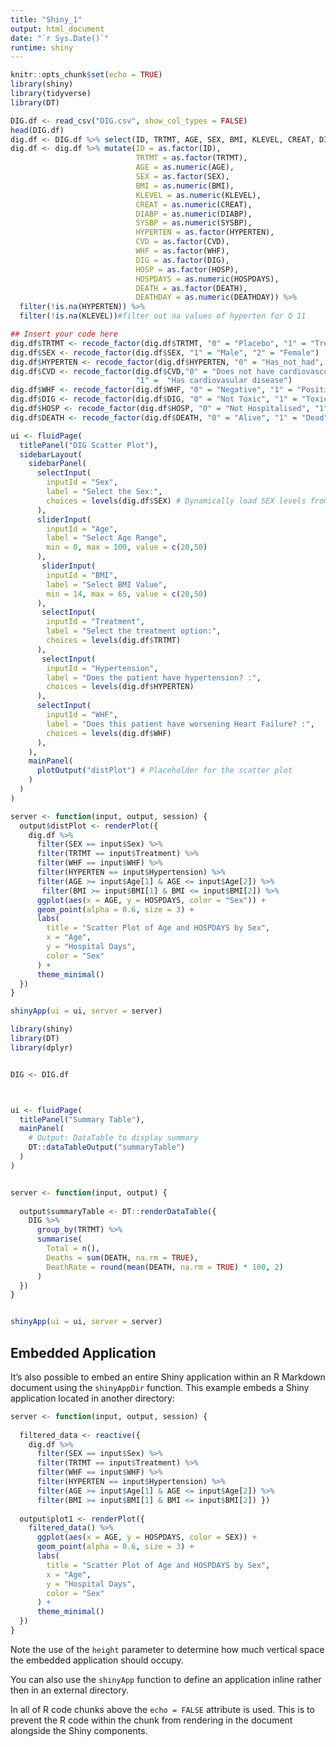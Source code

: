 ```yaml
---
title: "Shiny_1"
output: html_document
date: "`r Sys.Date()`"
runtime: shiny
---
```


```r
knitr::opts_chunk$set(echo = TRUE) 
library(shiny)
library(tidyverse)
library(DT)
```

```r
DIG.df <- read_csv("DIG.csv", show_col_types = FALSE)
head(DIG.df)
dig.df <- DIG.df %>% select(ID, TRTMT, AGE, SEX, BMI, KLEVEL, CREAT, DIABP, SYSBP, HYPERTEN, CVD, WHF, DIG, HOSP, HOSPDAYS, DEATH, DEATHDAY)
dig.df <- dig.df %>% mutate(ID = as.factor(ID), 
                            TRTMT = as.factor(TRTMT),
                            AGE = as.numeric(AGE),
                            SEX = as.factor(SEX),
                            BMI = as.numeric(BMI),
                            KLEVEL = as.numeric(KLEVEL),
                            CREAT = as.numeric(CREAT),
                            DIABP = as.numeric(DIABP),
                            SYSBP = as.numeric(SYSBP), 
                            HYPERTEN = as.factor(HYPERTEN),
                            CVD = as.factor(CVD),
                            WHF = as.factor(WHF),
                            DIG = as.factor(DIG),
                            HOSP = as.factor(HOSP),
                            HOSPDAYS = as.numeric(HOSPDAYS),
                            DEATH = as.factor(DEATH),
                            DEATHDAY = as.numeric(DEATHDAY)) %>%
  filter(!is.na(HYPERTEN)) %>%
  filter(!is.na(KLEVEL))#filter out na values of hyperten for Q 11

## Insert your code here
dig.df$TRTMT <- recode_factor(dig.df$TRTMT, "0" = "Placebo", "1" = "Treatment")
dig.df$SEX <- recode_factor(dig.df$SEX, "1" = "Male", "2" = "Female")
dig.df$HYPERTEN <- recode_factor(dig.df$HYPERTEN, "0" = "Has_not_had", "1" = "Has_had")
dig.df$CVD <- recode_factor(dig.df$CVD,"0" = "Does not have cardiovascular disease", 
                            "1" =  "Has cardiovasular disease")
dig.df$WHF <- recode_factor(dig.df$WHF, "0" = "Negative", "1" = "Positive")
dig.df$DIG <- recode_factor(dig.df$DIG, "0" = "Not Toxic", "1" = "Toxic")
dig.df$HOSP <- recode_factor(dig.df$HOSP, "0" = "Not Hospitalised", "1" = "Hospitalised")
dig.df$DEATH <- recode_factor(dig.df$DEATH, "0" = "Alive", "1" = "Dead")
```


```r
ui <- fluidPage(
  titlePanel("DIG Scatter Plot"),
  sidebarLayout(
    sidebarPanel(
      selectInput(
        inputId = "Sex",
        label = "Select the Sex:",
        choices = levels(dig.df$SEX) # Dynamically load SEX levels from the dataset
      ),
      sliderInput(
        inputId = "Age",
        label = "Select Age Range",
        min = 0, max = 100, value = c(20,50)
      ),
       sliderInput(
        inputId = "BMI",
        label = "Select BMI Value",
        min = 14, max = 65, value = c(20,50)
      ),
       selectInput(
        inputId = "Treatment",
        label = "Select the treatment option:",
        choices = levels(dig.df$TRTMT) 
      ),
       selectInput(
        inputId = "Hypertension",
        label = "Does the patient have hypertension? :",
        choices = levels(dig.df$HYPERTEN) 
      ),
      selectInput(
        inputId = "WHF",
        label = "Does this patient have worsening Heart Failure? :",
        choices = levels(dig.df$WHF) 
      ),
    ),
    mainPanel(
      plotOutput("distPlot") # Placeholder for the scatter plot
    )
  )
)

server <- function(input, output, session) {
  output$distPlot <- renderPlot({
    dig.df %>% 
      filter(SEX == input$Sex) %>% 
      filter(TRTMT == input$Treatment) %>% 
      filter(WHF == input$WHF) %>% 
      filter(HYPERTEN == input$Hypertension) %>% 
      filter(AGE >= input$Age[1] & AGE <= input$Age[2]) %>%
       filter(BMI >= input$BMI[1] & BMI <= input$BMI[2]) %>%
      ggplot(aes(x = AGE, y = HOSPDAYS, color = "Sex")) +
      geom_point(alpha = 0.6, size = 3) +
      labs(
        title = "Scatter Plot of Age and HOSPDAYS by Sex",
        x = "Age",
        y = "Hospital Days",
        color = "Sex"
      ) +
      theme_minimal()
  })
}

shinyApp(ui = ui, server = server)


```

```r

library(shiny)
library(DT)
library(dplyr)


DIG <- DIG.df



ui <- fluidPage(
  titlePanel("Summary Table"),
  mainPanel(
    # Output: DataTable to display summary
    DT::dataTableOutput("summaryTable")
  )
)


server <- function(input, output) {
  
  output$summaryTable <- DT::renderDataTable({
    DIG %>%
      group_by(TRTMT) %>%
      summarise(
        Total = n(),
        Deaths = sum(DEATH, na.rm = TRUE),
        DeathRate = round(mean(DEATH, na.rm = TRUE) * 100, 2)
      )
  })
}


shinyApp(ui = ui, server = server)


```

## Embedded Application

It's also possible to embed an entire Shiny application within an R Markdown document using the `shinyAppDir` function. This example embeds a Shiny application located in another directory:

```r
server <- function(input, output, session) {
  
  filtered_data <- reactive({
    dig.df %>% 
      filter(SEX == input$Sex) %>% 
      filter(TRTMT == input$Treatment) %>% 
      filter(WHF == input$WHF) %>% 
      filter(HYPERTEN == input$Hypertension) %>% 
      filter(AGE >= input$Age[1] & AGE <= input$Age[2]) %>%
      filter(BMI >= input$BMI[1] & BMI <= input$BMI[2]) })
  
  output$plot1 <- renderPlot({
    filtered_data() %>% 
      ggplot(aes(x = AGE, y = HOSPDAYS, color = SEX)) +
      geom_point(alpha = 0.6, size = 3) +
      labs(
        title = "Scatter Plot of Age and HOSPDAYS by Sex",
        x = "Age",
        y = "Hospital Days",
        color = "Sex"
      ) +
      theme_minimal()
  }) 
}
```

Note the use of the `height` parameter to determine how much vertical space the embedded application should occupy.

You can also use the `shinyApp` function to define an application inline rather then in an external directory.

In all of R code chunks above the `echo = FALSE` attribute is used. This is to prevent the R code within the chunk from rendering in the document alongside the Shiny components.



